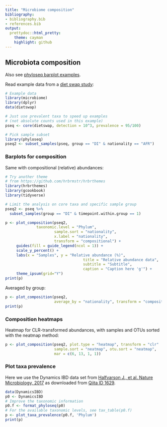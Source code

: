 ```yaml
---
title: "Microbiome composition"
bibliography: 
- bibliography.bib
- references.bib
output: 
  prettydoc::html_pretty:
    theme: cayman
    highlight: github
---
```

  <!--
  %\VignetteEngine{knitr::rmarkdown}
  %\VignetteIndexEntry{microbiome tutorial - composition}
  %\usepackage[utf8]{inputenc}
  %\VignetteEncoding{UTF-8}  
-->
  
  
## Microbiota composition
  

Also see [phyloseq barplot examples](http://joey711.github.io/phyloseq/plot_bar-examples.html).
  
Read example data from a [diet swap study](http://dx.doi.org/10.1038/ncomms7342):
  
```r
# Example data
library(microbiome)
library(dplyr)
data(dietswap)

# Just use prevalent taxa to speed up examples
# (not absolute counts used in this example)
pseq <- core(dietswap, detection = 10^3, prevalence = 95/100)

# Pick sample subset
library(phyloseq)
pseq2 <- subset_samples(pseq, group == "DI" & nationality == "AFR")
```

### Barplots for composition

Same with compositional (relative) abundances:
  
```r
# Try another theme
# from https://github.com/hrbrmstr/hrbrthemes
library(hrbrthemes)
library(gcookbook)
library(tidyverse)

# Limit the analysis on core taxa and specific sample group
pseq2 <- pseq %>%
  subset_samples(group == "DI" & timepoint.within.group == 1)

p <- plot_composition(pseq2,
		      taxonomic.level = "Phylum",
                      sample.sort = "nationality",
                      x.label = "nationality",
                      transform = "compositional") +
     guides(fill = guide_legend(ncol = 1)) +
     scale_y_percent() +
     labs(x = "Samples", y = "Relative abundance (%)",
                                   title = "Relative abundance data",
                                   subtitle = "Subtitle",
                                   caption = "Caption here 'g'") + 
     theme_ipsum(grid="Y")
print(p)  
```


Averaged by group:
  
```r
p <- plot_composition(pseq2,
                      average_by = "nationality", transform = "compositional")
print(p)
```



### Composition heatmaps


Heatmap for CLR-transformed abundances, with samples and OTUs sorted with the neatmap method:
  
```r
p <- plot_composition(pseq2, plot.type = "heatmap", transform = "clr"
                      sample.sort = "neatmap", otu.sort = "neatmap",
                      mar = c(6, 13, 1, 1))
```



### Plot taxa prevalence

Here we use the Dynamics IBD data set from [Halfvarson J., et al. Nature Microbiology, 2017](http://www.nature.com/articles/nmicrobiol20174) as downloaded from [Qiita ID 1629](https://qiita.ucsd.edu/study/description/1629). 

```r
data(DynamicsIBD)
p0 <- DynamicsIBD
# Improve the taxonomic information
p0.f <- format_phyloseq(p0)
# For the available taxonomic levels, see tax_table(p0.f)
p <- plot_taxa_prevalence(p0.f, 'Phylum')
print(p)
```

